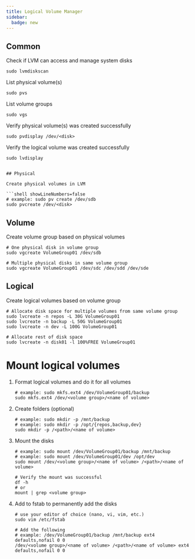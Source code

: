 ```yaml
---
title: Logical Volume Manager
sidebar:
  badge: new
---
```



## Common

Check if LVM can access and manage system disks

```shell showLineNumbers=false
sudo lvmdiskscan
```

List physical volume(s)

```shell showLineNumbers=false
sudo pvs
```

List volume groups

```shell showLineNumbers=false
sudo vgs
```

Verify physical volume(s) was created successfully

```shell showLineNumbers=false
sudo pvdisplay /dev/<disk>
```

Verify the logical volume was created successfully

```shell showLineNumbers=false
sudo lvdisplay
```

````shell showLineNumbers=false

## Physical

Create physical volumes in LVM

```shell showLineNumbers=false
# example: sudo pv create /dev/sdb
sudo pvcreate /dev/<disk>
````

## Volume

Create volume group based on physical volumes

```shell showLineNumbers=false
# One physical disk in volume group
sudo vgcreate VolumeGroup01 /dev/sdb

# Multiple physical disks in same volume group
sudo vgcreate VolumeGroup01 /dev/sdc /dev/sdd /dev/sde
```

## Logical

Create logical volumes based on volume group

```shell showLineNumbers=false
# Allocate disk space for multiple volumes from same volume group
sudo lvcreate -n repos -L 30G VolumeGroup01
sudo lvcreate -n backup -L 50G VolumeGroup01
sudo lvcreate -n dev -L 100G VolumeGroup01

# Allocate rest of disk space
sudo lvcreate -n disk01 -l 100%FREE VolumeGroup01
```

# Mount logical volumes

<Steps>

1. Format logical volumes and do it for all volumes

   ```shell showLineNumbers=false
   # example: sudo mkfs.ext4 /dev/VolumeGroup01/backup
   sudo mkfs.ext4 /dev/<volume group>/<name of volume>

   ```

2. Create folders (optional)

   ```shell showLineNumbers=false
   # example: sudo mkdir -p /mnt/backup
   # example: sudo mkdir -p /opt/{repos,backup,dev}
   sudo mkdir -p /<path>/<name of volume>
   ```

3. Mount the disks

   ```shell showLineNumbers=false
   # example: sudo mount /dev/VolumeGroup01/backup /mnt/backup
   # example: sudo mount /dev/VolumeGroup01/dev /opt/dev
   sudo mount /dev/<volume group>/<name of volume> /<path>/<name of volume>

   # Verify the mount was successful
   df -h
   # or
   mount | grep <volume group>
   ```

4. Add to fstab to permanently add the disks

   ```shell showLineNumbers=false
   # use your editor of choice (nano, vi, vim, etc.)
   sudo vim /etc/fstab

   # Add the following
   # example: /dev/VolumeGroup01/backup /mnt/backup ext4 defaults,nofail 0 0
   /dev/<volume group>/<name of volume> /<path>/<name of volume> ext4 defaults,nofail 0 0
   ```

</Steps>
